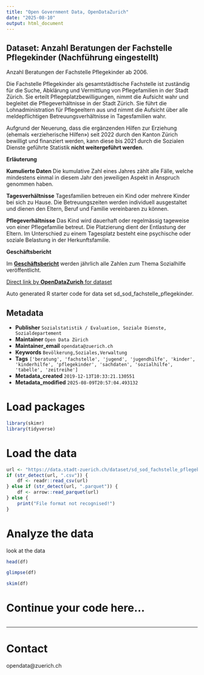```yaml
---
title: "Open Government Data, OpenDataZurich"
date: "2025-08-10"
output: html_document
---
```


## Dataset: Anzahl Beratungen der Fachstelle Pflegekinder (Nachführung eingestellt)

Anzahl Beratungen der Fachstelle Pflegekinder ab 2006.

Die Fachstelle Pflegekinder als gesamtstädtische Fachstelle ist zuständig für die Suche, Abklärung und Vermittlung von Pflegefamilien in der Stadt Zürich. Sie erteilt Pflegeplatzbewilligungen, nimmt die Aufsicht wahr und begleitet die Pflegeverhältnisse in der Stadt Zürich. Sie führt die Lohnadministration für Pflegeeltern aus und nimmt die Aufsicht über alle meldepflichtigen Betreuungsverhältnisse in Tagesfamilien wahr.

Aufgrund der Neuerung, dass die ergänzenden Hilfen zur Erziehung (ehemals «erzieherische Hilfen») seit 2022 durch den Kanton Zürich bewilligt und finanziert werden, kann diese bis 2021 durch die Sozialen Dienste geführte Statistik **nicht weitergeführt werden**.



**Erläuterung**


**Kumulierte Daten**
Die kumulative Zahl eines Jahres zählt alle Fälle, welche mindestens einmal in diesem Jahr den jeweiligen Aspekt in Anspruch genommen haben.

**Tagesverhältnisse**
Tagesfamilien betreuen ein Kind oder mehrere Kinder bei sich zu Hause. Die Betreuungszeiten werden individuell ausgestaltet und dienen den Eltern, Beruf und Familie vereinbaren zu können.

**Pflegeverhältnisse**
Das Kind wird dauerhaft oder regelmässig tageweise von einer Pflegefamilie betreut. Die Platzierung dient der Entlastung der Eltern. Im Unterschied zu einem Tagesplatz besteht eine psychische oder soziale Belastung in der Herkunftsfamilie.


[]()

**Geschäftsbericht**


Im [**Geschäftsbericht**](https://www.stadt-zuerich.ch/geschaeftsbericht) werden jährlich alle Zahlen zum Thema Sozialhilfe veröffentlicht.


[]()



[Direct link by **OpenDataZurich** for dataset](https://data.stadt-zuerich.ch/dataset/sd_sod_fachstelle_pflegekinder)

Auto generated R starter code for data set sd_sod_fachstelle_pflegekinder.

## Metadata

- **Publisher** `Sozialstatistik / Evaluation, Soziale Dienste, Sozialdepartement`
- **Maintainer** `Open Data Zürich`
- **Maintainer_email** `opendata@zuerich.ch`
- **Keywords** `Bevölk­erung,Soziales,Ver­walt­ung`
- **Tags** `['beratung', 'fachstelle', 'jugend', 'jugendhilfe', 'kinder', 'kinderhilfe', 'pflegekinder', 'sachdaten', 'sozialhilfe', 'tabelle', 'zeitreihe']`
- **Metadata_created** `2019-12-13T10:33:21.130551`
- **Metadata_modified** `2025-08-09T20:57:04.493132`


# Load packages

```r
library(skimr)
library(tidyverse)
```

# Load the data

```r
url <- "https://data.stadt-zuerich.ch/dataset/sd_sod_fachstelle_pflegekinder/download/sd_sod_fachstelle_pflegekinder.csv"
if (str_detect(url, ".csv")) {
    df <- readr::read_csv(url)
} else if (str_detect(url, ".parquet")) {
    df <- arrow::read_parquet(url)
} else {
    print("File format not recognised!")
}
```

# Analyze the data

look at the data
```r
head(df)
```

```r
glimpse(df)
```

```r
skim(df)
```

# Continue your code here...

```r

```

------------------------------------------------------------------------

# Contact

opendata@zuerich.ch
